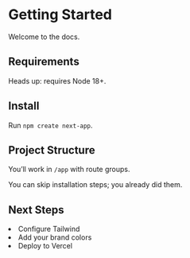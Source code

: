 # Getting Started

Welcome to the docs.

## Requirements
<Callout type="info">Heads up: requires Node 18+.</Callout>

## Install
Run `npm create next-app`.

## Project Structure
You’ll work in `/app` with route groups.

<Callout type="tip">You can skip installation steps; you already did them.</Callout>

## Next Steps
<Steps>
  <li>Configure Tailwind</li>
  <li>Add your brand colors</li>
  <li>Deploy to Vercel</li>
</Steps>
